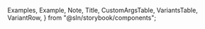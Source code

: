 
  Examples,
  Example,
  Note,
  Title,
  CustomArgsTable,
  VariantsTable,
  VariantRow,
} from "@sln/storybook/components";


<Meta title="UI/table/DataTable" component={DataTable} />

<Title title="DataTable" suffix="Brief" subtitle="Version 3.0 — Last Update: 28 Aug 2023" />

## Definition

The `DataTable` component facilitates tabular data display with configurable columns, virtual scrolling, filtering, and interactive features for seamless dynamic table creation.

## Structure

The `DataTable` setup for tabular data, with columns, virtual scroll, sticky headers, and interactive features like filtering and row selection.

<CustomArgsTable of={DataTable} />

## Dialog Story

<Canvas>
  <Story
    name="DataTable"
    args={{
      columns: columns,
      data: dataTableDemousers,
      isPending: false,
      searchKey: "username",
      filterableItems: filterableItems,
      tableContainerRef: { current: null },
      selectionOptions: dataTableSelectionActions,
    }}
    argTypes={{
      tableContainerRef: { table: { disable: true } },
      searchKey: {
        control: {
          type: "select",
          options: ["username", "email"],
        },
      },
      selectionOptions: { control: { type: "object" } },
      onScroll: { table: { disable: true } },
      tableOverlay: { table: { disable: true } },
      CTA: { table: { disable: true } },
      tableCTA: { table: { disable: true } },
    }}>
    {(args) => (
      <VariantsTable titles={["Default"]} columnMinWidth={1000}>
        <VariantRow>
          <DataTable {...args} />
        </VariantRow>
      </VariantsTable>
    )}
  </Story>
</Canvas>
